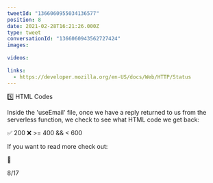 ```yaml
---
tweetId: "1366060955034136577"
position: 8
date: 2021-02-28T16:21:26.000Z
type: tweet
conversationId: "1366060943562727424"
images:
  
videos:
  
links:
  - https://developer.mozilla.org/en-US/docs/Web/HTTP/Status
---
```

5️⃣ HTML Codes

Inside the 'useEmail' file, once we have a reply returned to us from the serverless function, we check to see what HTML code we get back:

✅ 200
❌ &gt;= 400 &amp;&amp; &lt; 600

If you want to read more check out:

🔗 

8/17
